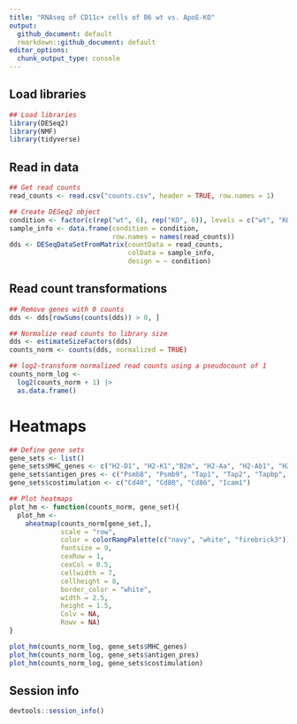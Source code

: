 ```yaml
---
title: "RNAseq of CD11c+ cells of B6 wt vs. ApoE-KO"
output:
  github_document: default
  rmarkdown::github_document: default
editor_options:
  chunk_output_type: console
---
```


## Load libraries
```r

## Load libraries
library(DESeq2)
library(NMF)
library(tidyverse)
```

## Read in data
```r
## Get read counts
read_counts <- read.csv("counts.csv", header = TRUE, row.names = 1)

## Create DESeq2 object
condition <- factor(c(rep("wt", 6), rep("KO", 6)), levels = c("wt", "KO"))
sample_info <- data.frame(condition = condition, 
                          row.names = names(read_counts))
dds <- DESeqDataSetFromMatrix(countData = read_counts,
                              colData = sample_info,
                              design = ~ condition)
```

## Read count transformations
```r
## Remove genes with 0 counts
dds <- dds[rowSums(counts(dds)) > 0, ]

## Normalize read counts to library size
dds <- estimateSizeFactors(dds)
counts_norm <- counts(dds, normalized = TRUE)

## log2-transform normalized read counts using a pseudocount of 1
counts_norm_log <- 
  log2(counts_norm + 1) |>
  as.data.frame()
```

# Heatmaps
```R
## Define gene sets
gene_sets <- list()
gene_sets$MHC_genes <- c("H2-D1", "H2-K1","B2m", "H2-Aa", "H2-Ab1", "H2-Eb1", "H2-Eb2") 
gene_sets$antigen_pres <- c("Psmb8", "Psmb9", "Tap1", "Tap2", "Tapbp", "Psme2")
gene_sets$costimulation <- c("Cd40", "Cd80", "Cd86", "Icam1")

## Plot heatmaps
plot_hm <- function(counts_norm, gene_set){
  plot_hm <-
    aheatmap(counts_norm[gene_set,],
             scale = "row",
             color = colorRampPalette(c("navy", "white", "firebrick3"))(50),
             fontsize = 9,
             cexRow = 1,
             cexCol = 0.5,
             cellwidth = 7,
             cellheight = 8,
             border_color = "white",
             width = 2.5,
             height = 1.5,
             Colv = NA, 
             Rowv = NA)
}

plot_hm(counts_norm_log, gene_sets$MHC_genes)
plot_hm(counts_norm_log, gene_sets$antigen_pres)
plot_hm(counts_norm_log, gene_sets$costimulation)
```

## Session info
```r
devtools::session_info()
```